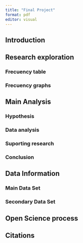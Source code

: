 ```yaml
---
title: "Final Project"
format: pdf
editor: visual
---
```


## Introduction

## Research exploration

### Frecuency table

### Frecuency graphs

## Main Analysis

### Hypothesis

### Data analysis

### Suporting research

### Conclusion

## Data Information

### Main Data Set

### Secondary Data Set

## Open Science process

## Citations



